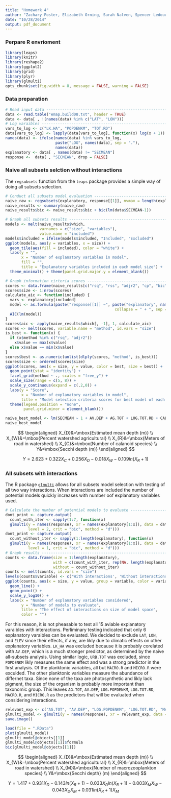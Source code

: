 ```yaml
---
title: "Homework 4"
author: "Zachary Foster, Elizabeth Orning, Sarah Nalven, Spencer Ledoux"
date: "10/28/2014"
output: pdf_document
---
```


### Perpare R envrioment

```r
library(leaps)
library(knitr)
library(reshape2)
library(ggplot2)
library(grid)
library(plyr)
library(glmulti)
opts_chunk$set(fig.width = 8, message = FALSE, warning = FALSE)
```

### Data preparation

```r
# Read input data --------------------------------------------------------------
data <- read.table("emap.build08.txt", header = TRUE)
data <- data[ , !(names(data) %in% c("LAT", "LON"))]
# Log varaibles ----------------------------------------------------------------
vars_to_log <- c("LK.HA", "POPDENKM", "TOT.RD")
data[vars_to_log] <- lapply(data[vars_to_log], function(x) log(x + 1))
names(data) <- ifelse(names(data) %in% vars_to_log,
                      paste("LOG", names(data), sep = "."), 
                      names(data))
explanatory <- data[ , names(data) != "SECMEAN"]
response <-  data[ , "SECMEAN", drop = FALSE]
```

### Naive all subsets selction without interactions

The `regsubsets` function from the `leaps` package provides a simple way of doing all subsets selection. 

```r
# Conduct all subsets model evaluation -----------------------------------------
naive_raw <- regsubsets(explanatory, response[[1]], nvmax = length(explanatory))
naive_results <- summary(naive_raw)
naive_results$bic <- naive_results$bic + bic(lm(data$SECMEAN~1))

# Graph all subsets results ----------------------------------------------------
models <- melt(naive_results$which,
               varnames = c("size", "variables"),
               value.name = "included")
models$included = ifelse(models$included, "Included", "Excluded")
ggplot(models, aes(y = variables, x = size)) + 
  geom_tile(aes(fill = included), color = "white") +
  labs(y = "",
       x = "Number of explanatory variables in model",
       fill = "", 
       title = "Explanatory variables included in each model size") +
  theme_minimal() + theme(panel.grid.major.y = element_blank())
```

```r
# Graph information cirteria scores --------------------------------------------
scores <- data.frame(naive_results[c("rsq", "rss", "adjr2", "cp", "bic")])
scores$size <- 1:nrow(scores)
calculate_aic <- function(included) {
  vars <- explanatory[included]
  model <- as.formula(paste("response[[1]] ~", paste("explanatory", names(vars),
                                                collapse = " + ", sep = "$")))
  AIC(lm(model))
}
scores$aic <- apply(naive_results$which[, -1], 1, calculate_aic)
scores <- melt(scores, variable.name = "method", id.vars = "size")
is_best <- function(x) {
  if (x$method %in% c("rsq", "adjr2"))
    x$value == max(x$value)
  else x$value == min(x$value)
}
scores$best <- as.numeric(unlist(dlply(scores, "method", is_best)))
scores$size <- ordered(scores$size)
ggplot(scores, aes(x = size, y = value, color = best, size = best)) +
  geom_point(stat = "identity") +
  facet_grid(method ~ ., scales = "free_y") +
  scale_size(range = c(5, 8)) +
  scale_y_continuous(expand = c(.2,0)) +
  labs(y = "Score",
       x = "Number of explanatory variables in model",
       title = "Model selection criteria scores for best model of each size") +
  theme(legend.position = "none",
        panel.grid.minor = element_blank()) 

naive_best_model <- lm(SECMEAN ~ 1 + AV.DEP + AG.TOT + LOG.TOT.RD + CAL.R, data = data)
naive_best_model
```

$$
  \begin{aligned}
  X_{D}&=\mbox{Estimated mean depth (m)} \\
  X_{W}&=\mbox{Percent watershed agricultural} \\
  X_{R}&=\mbox{Meters of road in watershed} \\
  X_{C}&=\mbox{Number of calanoid species} \\
  Y&=\mbox{Secchi depth (m)}
  \end{aligned}
$$

$$Y = 2.623 + 0.322 X_{C} + 0.256X_{D} - 0.018X_{W} - 0.109ln(X_{R} + 1)$$

### All subsets with interactions

The R package [`glmulti`](http://www.jstatsoft.org/v34/i12/paper) allows for all subsets model selection with testing of all two way interactions. 
When interactions are included the number of potential models quickly increases with number oof explanatory variables used.

```r
# Calculate the number of potential models to evaluate -------------------------
dont_print <- capture.output(
  count_with_iter <- sapply(1:7, function(x)
  glmulti(y = names(response), xr = names(explanatory[1:x]), data = data,
          level = 2, crit = "bic", method = "d")))
dont_print <- capture.output(
  count_without_iter <- sapply(1:length(explanatory), function(x)
  glmulti(y = names(response), xr = names(explanatory[1:x]), data = data,
          level = 1, crit = "bic", method = "d")))
# Graph results ----------------------------------------------------------------
counts <- data.frame(size = 1:length(explanatory),
                     with = c(count_with_iter, rep(NA, length(explanatory) - 7)),
                     without = count_without_iter)
counts <- melt(counts, id.vars = "size")
levels(counts$variable) <- c('With interactions', 'Without interactions')
ggplot(counts, aes(x = size, y = value, group = variable, color = variable)) +
  geom_line() +
  geom_point() +
  scale_y_log10() +
  labs(x = "Number of explanatory variables considered",
       y = "Number of models to evaluate", 
       title = "The effect of interactions on size of model space", 
       color = "")
```

For this reason, it is not pheasable to test all 15 aviable explanatory varaibles with interactions. 
Perliminary testing indicated that only 6 explanatory varaibles can be evaluated. 
We decided to exclude `LAT`, `LON`, and `ELEV` since their effects, if any, are likly due to climatic effects on other explanatory variables. 
`LK_HA` was excluded because it is probably corelated with `AV.DEP`, which is a much stronger predictor, as determined by the naive all-subsets analysis. 
Using similar logic, `URB.TOT` was excluded, since `POPDENKM` likly measures the same effect and was a strong predictor in the first analysis. 
Of the planktonic variables, all but `MACRO.R` and `MICRO.R` were exculded.
The other planktonic variables measure the abundance of differnet taxa. 
Since none of the taxa are photosynthetic and likly lack pigment, the size of the organism is probably more important than taxonomic group.
This leaves `AG.TOT`, `AV.DEP`, `LOG.POPDENKM`, `LOG.TOT.RD`, `MACRO.R`, and `MICRO.R` as the predictors that will be evaluated when considering interactions. 

```r
relevant_exp <- c("AG.TOT", "AV.DEP", "LOG.POPDENKM", "LOG.TOT.RD", "MACRO.R", "MICRO.R")
glmulti_model <- glmulti(y = names(response), xr = relevant_exp, data = data, level = 2, crit = "bic")
save.image()
```

```r
load(file = ".RData")
plot(glmulti_model)
glmulti_model@objects[[1]]
glmulti_model@objects[[1]]$formula
bic(glmulti_model@objects[[1]])
```

$$
  \begin{aligned}
  X_{D}&=\mbox{Estimated mean depth (m)} \\
  X_{W}&=\mbox{Percent watershed agricultural} \\
  X_{R}&=\mbox{Meters of road in watershed} \\
  X_{M}&=\mbox{Number of macrozooplankton species} \\
  Y&=\mbox{Secchi depth} (m)
  \end{aligned}
$$

$$Y = 1.417 + 0.931X_{D} - 0.143ln(X_{R} + 1)  - 0.033X_{D}ln(X_{R} + 1) - 0.003X_{M}X_{W} - 0.043X_{D}X_{M} + 0.031ln(X_{R} + 1)X_{M}$$


